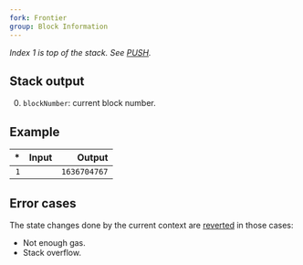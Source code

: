 ```yaml
---
fork: Frontier
group: Block Information
---
```


*Index 1 is top of the stack. See [PUSH](/#60).*

## Stack output

0. `blockNumber`: current block number.

## Example

| * | Input | Output |
|--:|------:|-------:|
| `1` | | `1636704767` |

## Error cases

The state changes done by the current context are [reverted](#FD) in those cases:
- Not enough gas.
- Stack overflow.
